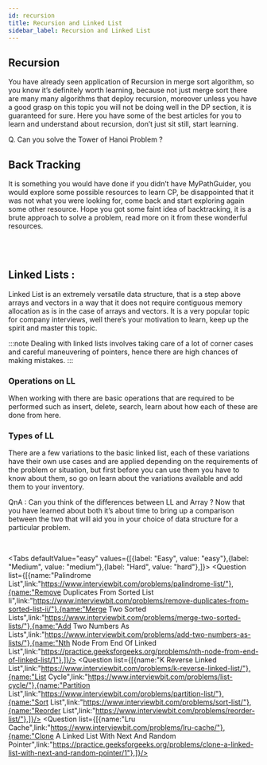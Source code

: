 ```yaml
---
id: recursion
title: Recursion and Linked List
sidebar_label: Recursion and Linked List
---
```



## Recursion 
You have already seen application of Recursion in merge sort algorithm, so you know it’s definitely worth learning, because not just merge sort there are many many algorithms that deploy recursion, moreover unless you have a good grasp on this topic you will not be doing well in the DP section, it is guaranteed for sure. Here you have some of the best articles for you to learn and understand about recursion, don’t just sit still, start learning.

<TabItem value="resource">
	<Question resource = "true" list={[{name:"An Introduction To Recursion Part 1",link:"https://www.topcoder.com/community/competitive-programming/tutorials/an-introduction-to-recursion-part-1/"},{name:"An Introduction To Recursion Part 2",link:"https://www.topcoder.com/community/competitive-programming/tutorials/an-introduction-to-recursion-part-2/"},{name:"Attacking Recursion",link:"http://zobayer.blogspot.com/2009/12/cse-102-attacking-recursion.html"},]}/>
</TabItem>

Q. Can you solve the Tower of Hanoi Problem ?



## Back Tracking 
It is something you would have done if you didn’t have MyPathGuider, you would explore some possible resources to learn CP, be disappointed that it was not what you were looking for, come back and start exploring again some other resource. Hope you got some faint idea of backtracking, it is a brute approach to solve a problem, read more on it from these wonderful resources.

<TabItem value="resource">
	<Question resource = "true" list={[{name:"Recursion And Backtracking",link:"https://www.hackerearth.com/practice/basic-programming/recursion/recursion-and-backtracking/tutorial"},{name:"Backtracking Algorithm",link:"https://www.programiz.com/dsa/backtracking-algorithm/"},]}/>
</TabItem>

<br/>
<Tabs
	defaultValue="medium"
	values={[{label: "Medium", value: "medium"},{label: "Hard", value: "hard"},]}>
	<TabItem value="medium">
		<Question  list={[{name:"Subset",link:"https://www.interviewbit.com/problems/subset/"},{name:"Combination Sum",link:"https://www.interviewbit.com/problems/combination-sum/"},{name:"Letter Phone",link:"https://www.interviewbit.com/problems/letter-phone/"},{name:"Problems",link:"https://www.interviewbit.com/problems/permutations"},]}/>
	</TabItem>
	<TabItem value="hard">
		<Question  list={[{name:"Palindrome Partitioning",link:"https://www.interviewbit.com/problems/palindrome-partitioning/"},{name:"Generate All Parentheses Ii",link:"https://www.interviewbit.com/problems/generate-all-parentheses-ii/"},{name:"Gray Code",link:"https://www.interviewbit.com/problems/gray-code/"},{name:"Nqueens",link:"https://www.interviewbit.com/problems/nqueens/"},{name:"The Knights Tour Problem Backtracking 1",link:"https://www.geeksforgeeks.org/the-knights-tour-problem-backtracking-1/"},]}/>
	</TabItem>
	
</Tabs>
<br/>

## Linked Lists :

Linked List is an extremely versatile data structure, that is a step above arrays and vectors in a way that it does not require contiguous memory allocation as is in the case of arrays and vectors. It is a very popular topic for company interviews, well there’s your motivation to learn, keep up the spirit and master this topic.

<TabItem value="resource">
	<Question resource = "true" list={[{name:"Linked List",link:"https://www.programiz.com/dsa/linked-list/"},]}/>
</TabItem>

:::note 
Dealing with linked lists involves taking care of a lot of corner cases and careful maneuvering of pointers, hence there are high chances of making mistakes. 
:::

### Operations on LL
When working with there are basic operations that are required to be performed such as insert, delete, search, learn about how each of these are done from here.

<TabItem value="resource">
	<Question resource = "true" list={[{name:"Linked List Operations",link:"https://www.programiz.com/dsa/linked-list-operations/"},]}/>
</TabItem>


### Types of LL
There are a few variations to the basic linked list, each of these variations have their own use cases and are applied depending on the requirements of the problem or situation, but first before you can use them you have to know about them, so go on learn about the variations available and add them to your inventory.

<TabItem value="resource">
	<Question resource = "true" list={[{name:"Linked List Types",link:"https://www.programiz.com/dsa/linked-list-types/"},]}/>
</TabItem>

QnA : Can you think of the differences between LL and Array ?
Now that you have learned about both it’s about time to bring up a comparison between the two that will aid you in your choice of data structure for a particular problem.

<TabItem value="resource">
	<Question resource = "true" list={[{name:"Linked List Vs Array",link:"https://www.studytonight.com/data-structures/linked-list-vs-array/"},]}/>
</TabItem>

<br/>

<Tabs
	defaultValue="easy"
	values={[{label: "Easy", value: "easy"},{label: "Medium", value: "medium"},{label: "Hard", value: "hard"},]}>
	<TabItem value="easy">
		<Question  list={[{name:"Palindrome List",link:"https://www.interviewbit.com/problems/palindrome-list/"},{name:"Remove Duplicates From Sorted List Ii",link:"https://www.interviewbit.com/problems/remove-duplicates-from-sorted-list-ii/"},{name:"Merge Two Sorted Lists",link:"https://www.interviewbit.com/problems/merge-two-sorted-lists/"},{name:"Add Two Numbers As Lists",link:"https://www.interviewbit.com/problems/add-two-numbers-as-lists/"},{name:"Nth Node From End Of Linked List",link:"https://practice.geeksforgeeks.org/problems/nth-node-from-end-of-linked-list/1"},]}/>
	</TabItem>
	<TabItem value="medium">
		<Question  list={[{name:"K Reverse Linked List",link:"https://www.interviewbit.com/problems/k-reverse-linked-list/"},{name:"List Cycle",link:"https://www.interviewbit.com/problems/list-cycle/"},{name:"Partition List",link:"https://www.interviewbit.com/problems/partition-list/"},{name:"Sort List",link:"https://www.interviewbit.com/problems/sort-list/"},{name:"Reorder List",link:"https://www.interviewbit.com/problems/reorder-list/"},]}/>
	</TabItem>
	<TabItem value="hard">
		<Question  list={[{name:"Lru Cache",link:"https://www.interviewbit.com/problems/lru-cache/"},{name:"Clone A Linked List With Next And Random Pointer",link:"https://practice.geeksforgeeks.org/problems/clone-a-linked-list-with-next-and-random-pointer/1"},]}/>
	</TabItem>
</Tabs>

<br/>